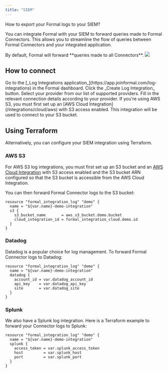 ```yaml
---
title: "SIEM"
---
```


How to export your Formal logs to your SIEM?

You can integrate Formal with your SIEM to forward queries made to Formal Connectors. This allows you to streamline the flow of queries between Formal Connectors and your integrated application.

<CardInfo>
  By default, Formal will forward **queries made to all Connectors**.
</CardInfo>
<img src="/assets/images/supported_logs.png" />

## How to connect

<Steps>
  <Step title="Navigate to SIEM">
    Go to the [_Log Integrations
    application_](https://app.joinformal.com/log-integrations) in the Formal
    dashboard.
  </Step>
  <Step title="Add integration">
    Click the _Create Log Integration_ button.
  </Step>
  <Step title="Choose provider">
    Select your provider from our list of supported providers.
  </Step>
  <Step title="Configure connection">
    Fill in the relevant connection details according to your provider.
  </Step>
</Steps>

<Warning>
  If you're using AWS S3, you must first set up an [AWS Cloud
  Integration](/integrations/cloud/aws) with S3 access enabled. This integration
  will be used to connect to your S3 bucket.
</Warning>

## Using Terraform

Alternatively, you can configure your SIEM integration using Terraform.

### AWS S3

For AWS S3 log integrations, you must first set up an S3 bucket and an [AWS Cloud Integration](/integrations/cloud/aws) with S3 access enabled and the S3 bucket ARN configured so that the S3 bucket is accessible from the AWS Cloud Integration.

You can then forward Formal Connector logs to the S3 bucket:

```hcl
resource "formal_integration_log" "demo" {
  name = "${var.name}-demo-integration"
  s3 {
    s3_bucket_name       = aws_s3_bucket.demo.bucket
    cloud_integration_id = formal_integration_cloud.demo.id
  }
}
```

### Datadog

Datadog is a popular choice for log management. To forward Formal Connector logs to Datadog:

```hcl
resource "formal_integration_log" "demo" {
  name = "${var.name}-demo-integration"
  datadog {
    account_id = var.datadog_account_id
    api_key    = var.datadog_api_key
    site       = var.datadog_site
  }
}
```

### Splunk

We also have a Splunk log integration. Here is a Terraform example to forward your Connector logs to Splunk:

```hcl
resource "formal_integration_log" "demo" {
  name = "${var.name}-demo-integration"
  splunk {
    access_token = var.splunk_access_token
    host         = var.splunk_host
    port         = var.splunk_port
  }
}
```
